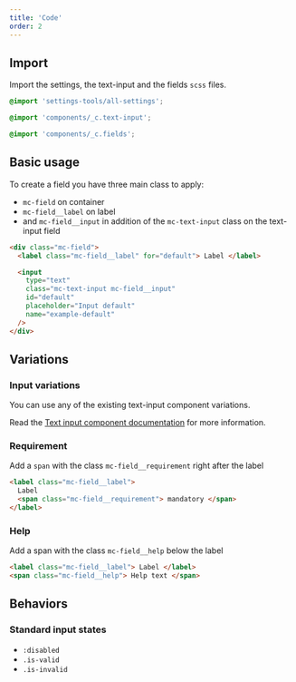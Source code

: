 ```yaml
---
title: 'Code'
order: 2
---
```


## Import

Import the settings, the text-input and the fields `scss` files.

```scss
@import 'settings-tools/all-settings';

@import 'components/_c.text-input';

@import 'components/_c.fields';
```

## Basic usage

To create a field you have three main class to apply:

- `mc-field` on container
- `mc-field__label` on label
- and `mc-field__input` in addition of the `mc-text-input` class on the text-input field

```html
<div class="mc-field">
  <label class="mc-field__label" for="default"> Label </label>

  <input
    type="text"
    class="mc-text-input mc-field__input"
    id="default"
    placeholder="Input default"
    name="example-default"
  />
</div>
```

<Story id="form-field--default" />

## Variations

### Input variations

You can use any of the existing text-input component variations.

Read the [Text input component documentation](/Components/TextInput/) for more information.

### Requirement

Add a `span` with the class `mc-field__requirement` right after the label

```html
<label class="mc-field__label">
  Label
  <span class="mc-field__requirement"> mandatory </span>
</label>
```

<Story id="form-field--with-requirement-text" />

### Help

Add a span with the class `mc-field__help` below the label

```html
<label class="mc-field__label"> Label </label>
<span class="mc-field__help"> Help text </span>
```

<Story id="form-field--with-help-text" />

## Behaviors

### Standard input states

- `:disabled`
- `.is-valid`
- `.is-invalid`

<Story id="form-field--states" height="380" />
